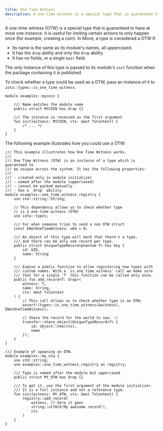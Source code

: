 ```yaml
---
title: One-Time Witness
description: A one-time witness is a special type that is guaranteed to have at most one instance.
---
```


A one-time witness (OTW) is a special type that is guaranteed to have at most one instance.  It is useful for limiting certain actions to only happen once (for example, creating a coin).  In Move, a type is considered a OTW if:

- Its name is the same as its module's names, all uppercased.
- It has the `drop` ability and only the `drop` ability.
- It has no fields, or a single `bool` field.

The only instance of this type is passed to its module's `init` function when the package containing it is published.

To check whether a type could be used as a OTW, pass an instance of it to `iota::types::is_one_time_witness`.

```move
module examples::mycoin {

    /// Name matches the module name
    public struct MYCOIN has drop {}

    /// The instance is received as the first argument
    fun init(witness: MYCOIN, ctx: &mut TxContext) {
        /* ... */
    }
}
```

The following example illustrates how you could use a OTW:

```move
/// This example illustrates how One Time Witness works.
///
/// One Time Witness (OTW) is an instance of a type which is guaranteed to
/// be unique across the system. It has the following properties:
///
/// - created only in module initializer
/// - named after the module (uppercased)
/// - cannot be packed manually
/// - has a `drop` ability
module examples::one_time_witness_registry {
    use std::string::String;

    // This dependency allows us to check whether type
    // is a one-time witness (OTW)
    use iota::types;

    /// For when someone tries to send a non OTW struct
    const ENotOneTimeWitness: u64 = 0;

    /// An object of this type will mark that there's a type,
    /// and there can be only one record per type.
    public struct UniqueTypeRecord<phantom T> has key {
        id: UID,
        name: String
    }

    /// Expose a public function to allow registering new types with
    /// custom names. With a `is_one_time_witness` call we make sure
    /// that for a single `T` this function can be called only once.
    public fun add_record<T: drop>(
        witness: T,
        name: String,
        ctx: &mut TxContext
    ) {
        // This call allows us to check whether type is an OTW;
        assert!(types::is_one_time_witness(&witness), ENotOneTimeWitness);

        // Share the record for the world to see. :)
        transfer::share_object(UniqueTypeRecord<T> {
            id: object::new(ctx),
            name
        });
    }
}

/// Example of spawning an OTW.
module examples::my_otw {
    use std::string;
    use examples::one_time_witness_registry as registry;

    /// Type is named after the module but uppercased
    public struct MY_OTW has drop {}

    /// To get it, use the first argument of the module initializer.
    /// It is a full instance and not a reference type.
    fun init(witness: MY_OTW, ctx: &mut TxContext) {
        registry::add_record(
            witness, // here it goes
            string::utf8(b"My awesome record"),
            ctx
        )
    }
}
```
